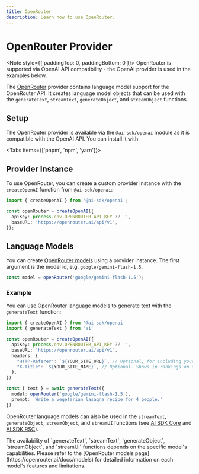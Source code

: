 ```yaml
---
title: OpenRouter
description: Learn how to use OpenRouter.
---
```


# OpenRouter Provider

<Note style={{ paddingTop: 0, paddingBottom: 0 }}>
  OpenRouter is supported via OpenAI API compatibility - the OpenAI provider is
  used in the examples below.
</Note>

The [OpenRouter](https://openrouter.ai/) provider contains language model support for the OpenRouter API.
It creates language model objects that can be used with the `generateText`, `streamText`, `generateObject`, and `streamObject` functions.

## Setup

The OpenRouter provider is available via the `@ai-sdk/openai` module as it is compatible with the OpenAI API.
You can install it with

<Tabs items={['pnpm', 'npm', 'yarn']}>
  <Tab>
    <Snippet text="pnpm add @ai-sdk/openai" dark />
  </Tab>
  <Tab>
    <Snippet text="npm install @ai-sdk/openai" dark />
  </Tab>
  <Tab>
    <Snippet text="yarn add @ai-sdk/openai" dark />
  </Tab>
</Tabs>

## Provider Instance

To use OpenRouter, you can create a custom provider instance with the `createOpenAI` function from `@ai-sdk/openai`:

```ts
import { createOpenAI } from '@ai-sdk/openai';

const openRouter = createOpenAI({
  apiKey: process.env.OPENROUTER_API_KEY ?? '',
  baseURL: 'https://openrouter.ai/api/v1',
});
```

## Language Models

You can create [OpenRouter models](https://openrouter.ai/docs/models) using a provider instance.
The first argument is the model id, e.g. `google/gemini-flash-1.5`.

```ts
const model = openRouter('google/gemini-flash-1.5');
```

### Example

You can use OpenRouter language models to generate text with the `generateText` function:

```ts
import { createOpenAI } from '@ai-sdk/openai'
import { generateText } from 'ai'

const openRouter = createOpenAI({
  apiKey: process.env.OPENROUTER_API_KEY ?? '',
  baseURL: 'https://openrouter.ai/api/v1',
  headers: {
    "HTTP-Referer": `${YOUR_SITE_URL}`, // Optional, for including your app on openrouter.ai rankings.
    "X-Title": `${YOUR_SITE_NAME}`, // Optional. Shows in rankings on openrouter.ai.
  },
})

const { text } = await generateText({
  model: openRouter('google/gemini-flash-1.5'),
  prompt: 'Write a vegetarian lasagna recipe for 4 people.'
})
```

OpenRouter language models can also be used in the `streamText`, `generateObject`, `streamObject`, and `streamUI` functions
(see [AI SDK Core](/docs/ai-sdk-core) and [AI SDK RSC](/docs/ai-sdk-rsc)).

<Note type="warning">
The availability of `generateText`, `streamText`, `generateObject`, `streamObject`, and `streamUI` functions depends on the specific model's capabilities. Please refer to the [OpenRouter models page](https://openrouter.ai/docs/models) for detailed information on each model's features and limitations.
</Note>